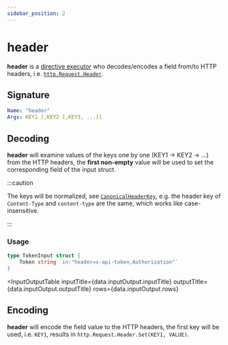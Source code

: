 ```yaml
---
sidebar_position: 2
---
```



# header

**header** is a [directive executor](/advanced/concepts#directive-executor) who decodes/encodes a field from/to HTTP headers, i.e. [`http.Request.Header`](https://pkg.go.dev/net/http#Header).


## Signature

```yaml
Name: "header"
Args: KEY1 [,KEY2 [,KEY3, ...]]
```

## Decoding

**header** will examine values of the keys one by one (KEY1 -> KEY2 -> ...) from the HTTP headers, the **first non-empty** value will be used to set the corresponding field of the input struct.

:::caution

The keys will be normalized, see [`CanonicalHeaderKey`](https://pkg.go.dev/net/http#CanonicalHeaderKey), e.g. the header key of `Content-Type` and `content-type` are the same, which works like case-insensitive.

:::

### Usage

```go
type TokenInput struct {
	Token string `in:"header=x-api-token,Authorization"`
}
```

<InputOutputTable
  inputTitle={data.inputOutput.inputTitle}
  outputTitle={data.inputOutput.outputTitle}
  rows={data.inputOutput.rows}
></InputOutputTable>

## Encoding

**header** will encode the field value to the HTTP headers, the first key will be used, i.e. `KEY1`, results in `http.Request.Header.Set(KEY1, VALUE)`.